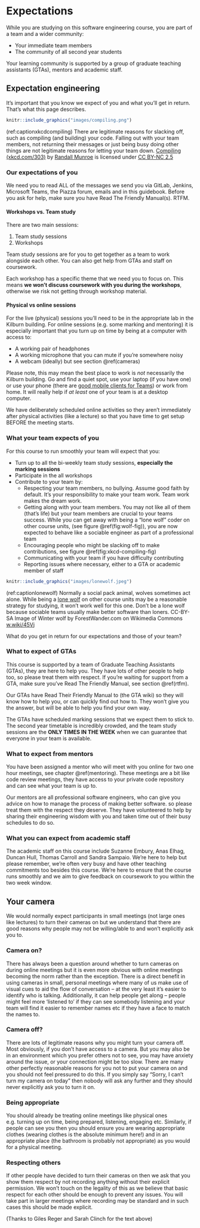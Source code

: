 # Expectations {.unnumbered #expectations}

While you are studying on this software engineering course, you are part of a team and a wider community:

* Your immediate team members
* The community of all second year students

Your learning community is supported by a group of graduate teaching assistants (GTAs), mentors and academic staff.

## Expectation engineering {#agile}
It's important that you know we expect of you and what you'll get in return. That's what this page describes.

```r
knitr::include_graphics("images/compiling.png")
```

(ref:captionxkcdcompiling) There are legitimate reasons for slacking off, such as compiling (and building) your code. Falling out with your team members, not returning their messages or just being busy doing other things are not legitimate reasons for letting your team down. [Compiling (xkcd.com/303)](https://xkcd.com/303/) by [Randall Munroe](https://en.wikipedia.org/wiki/Randall_Munroe) is licensed under [CC BY-NC 2.5](https://creativecommons.org/licenses/by-nc/2.5/)


### Our expectations of you {#rtfm}
We need you to read ALL of the messages we send you via GitLab, Jenkins, Microsoft Teams, the Piazza forum, emails and in this guidebook. Before you ask for help, make sure you have Read The Friendly Manual(s). RTFM.

#### Workshops vs. Team study {#workshops}
There are two main sessions:

1. Team study sessions
1. Workshops

Team study sessions are for you to get together as a team to work alongside each other. You can also get help from GTAs and staff on coursework.

Each workshop has a specific theme that we need you to focus on. This means **we won't discuss coursework with you during the workshops**, otherwise we risk not getting through workshop material.

#### Physical vs online sessions {#online}
For the live (physical) sessions you'll need to be in the appropriate lab in the Kilburn building. For online sessions (e.g. some marking and mentoring) it is especially important that you turn up on time by being at a computer with access to:

* A working pair of headphones
* A working microphone that you can mute if you're somewhere noisy
* A webcam (ideally) but see section \@ref(cameras)

Please note, this may mean the best place to work is *not* necessarily the Kilburn building. Go and find a quiet spot, use your laptop (if you have one) or use your phone (there are [good mobile clients for Teams](https://www.microsoft.com/en-gb/microsoft-teams/download-app)) or work from home. It will really help if *at least* one of your team is at a desktop computer.

We have deliberately scheduled online activities so they aren't immediately after physical activities (like a lecture) so that you have time to get setup BEFORE the meeting starts.

### What your team expects of you {#urteam}

For this course to run smoothly your team will expect that you:

* Turn up to all the bi-weekly team study sessions, **especially the marking sessions**
* Participate in the all workshops
* Contribute to your team by:
    + Respecting your team members, no bullying. Assume good faith by default. It's your responsibility to make your team work. Team work makes the dream work.
    + Getting along with your team members. You may not like all of them (that's life) but your team members are crucial to your teams success. While you can get away with being a “lone wolf” coder on other course units, (see figure \@ref(fig:wolf-fig)), you are now expected to behave like a sociable engineer as part of a professional team
    + Encouraging people who might be slacking off to make contributions, see figure \@ref(fig:xkcd-compiling-fig)
    + Communicating with your team if you have difficulty contributing
    + Reporting issues where necessary, either to a GTA or academic member of staff

```r
knitr::include_graphics("images/lonewolf.jpeg")
```

(ref:captionlonewolf) Normally a social pack animal, wolves sometimes act alone. While being a [lone wolf](https://en.wikipedia.org/wiki/Lone_wolf_(trait)) on other course units may be a reasonable strategy for studying, it won't work well for this one. Don't be a lone wolf because sociable teams usually make better software than loners. CC-BY-SA Image of Winter wolf by ForestWander.com on Wikimedia Commons [w.wiki/45Vj](https://w.wiki/45Vj)

What do you get in return for our expectations and those of your team?

### What to expect of GTAs {#gtas}
This course is supported by a team of Graduate Teaching Assistants (GTAs), they are here to help you. They have lots of other people to help too, so please treat them with respect. If you're waiting for support from a GTA, make sure you've Read The Friendly Manual, see section \@ref(rtfm).

Our GTAs have Read Their Friendly Manual to (the GTA wiki) so they will know how to help you, or can quickly find out how to. They won't give you the answer, but will be able to help you find your own way.

The GTAs have scheduled marking sessions that we expect them to stick to. The second year timetable is incredibly crowded, and the team study sessions are the **ONLY TIMES IN THE WEEK** when we can guarantee that everyone in your team is available.

### What to expect from mentors {#gomentors}
You have been assigned a mentor who will meet with you online for two one hour meetings, see chapter \@ref(mentoring). These meetings are a bit like code review meetings, they have access to your private code repository and can see what your team is up to.

Our mentors are all professional software engineers, who can give you advice on how to manage the process of making better software. so please treat them with the respect they deserve. They have volunteered to help by sharing their engineering wisdom with you and taken time out of their busy schedules to do so.

### What you can expect from academic staff {#academics}
The academic staff on this course include Suzanne Embury, Anas Elhag, Duncan Hull, Thomas Carroll and Sandra Sampaio. We're here to help but please remember, we're often very busy and have other teaching commitments too besides this course. We're here to ensure that the course runs smoothly and we aim to give feedback on coursework to you within the two week window.

##  Your camera {#cameras}
We would normally expect participants in small meetings (not large ones like lectures) to turn their cameras on but we understand that there are good reasons why people may not be willing/able to and won’t explicitly ask you to.

### Camera on? {#on}
There has always been a question around whether to turn cameras on during online meetings but it is even more obvious with online meetings becoming the norm rather than the exception.  There is a direct benefit in using cameras in small, personal meetings where many of us make use of visual cues to aid the flow of conversation – at the very least it’s easier to identify who is talking. Additionally, it can help people get along – people might feel more ‘listened to’ if they can see somebody listening and your team will find it easier to remember names etc if they have a face to match the names to.

### Camera off? #{#off}
There are lots of legitimate reasons why you might turn your camera off. Most obviously, if you don’t have access to a camera. But you may also be in an environment which you prefer others not to see, you may have anxiety around the issue, or your connection might be too slow. There are many other perfectly reasonable reasons for you not to put your camera on and you should not feel pressured to do this. If you simply say “Sorry, I can’t turn my camera on today” then nobody will ask any further and they should never explicitly ask you to turn it on.

### Being appropriate {#being}
You should already be treating online meetings like physical ones e.g. turning up on time, being prepared, listening, engaging etc. Similarly, if people can see you then you should ensure you are wearing appropriate clothes (wearing clothes is the absolute minimum here!) and in an appropriate place (the bathroom is probably not appropriate) as you would for a physical meeting.

### Respecting others {#respecting}
If other people have decided to turn their cameras on then we ask that you show them respect by not recording anything without their explicit permission. We won’t touch on the legality of this as we believe that basic respect for each other should be enough to prevent any issues. You will take part in larger meetings where recording may be standard and in such cases this should be made explicit.

(Thanks to Giles Reger and Sarah Clinch for the text above)
